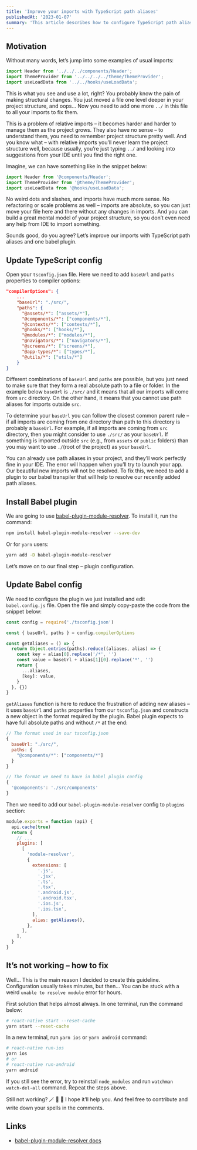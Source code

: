 ```yaml
---
title: 'Improve your imports with TypeScript path aliases'
publishedAt: '2023-01-07'
summary: 'This article describes how to configure TypeScript path aliases in React Native projects.'
---
```


## Motivation

Without many words, let’s jump into some examples of usual imports:

```typescript
import Header from '../../../components/Header';
import ThemeProvider from '../../../../theme/ThemeProvider';
import useLoadData from '../../hooks/useLoadData';
```

This is what you see and use a lot, right? You probably know the pain of making structural changes. You just moved a file one level deeper in your project structure, and oops… Now you need to add one more `../` in this file to all your imports to fix them.

This is a problem of relative imports – it becomes harder and harder to manage them as the project grows. They also have no sense – to understand them, you need to remember project structure pretty well. And you know what – with relative imports you’ll never learn the project structure well, because usually, you’re just typing `../` and looking into suggestions from your IDE until you find the right one.

Imagine, we can have something like in the snippet below:

```typescript
import Header from '@components/Header';
import ThemeProvider from '@theme/ThemeProvider';
import useLoadData from '@hooks/useLoadData';
```

No weird dots and slashes, and imports have much more sense. No refactoring or scale problems as well – imports are absolute, so you can just move your file here and there without any changes in imports. And you can build a great mental model of your project structure, so you don’t even need any help from IDE to import something.

Sounds good, do you agree? Let’s improve our imports with TypeScript path aliases and one babel plugin.

## Update TypeScript config

Open your `tsconfig.json` file. Here we need to add `baseUrl` and `paths` properties to compiler options:

```json
"compilerOptions": {
    ...
    "baseUrl": "./src/",
    "paths": {
      "@assets/*": ["assets/*"],
      "@components/*": ["components/*"],
      "@contexts/*": ["contexts/*"],
      "@hooks/*": ["hooks/*"],
      "@modules/*": ["modules/*"],
      "@navigators/*": ["navigators/*"],
      "@screens/*": ["screens/*"],
      "@app-types/*": ["types/*"],
      "@utils/*": ["utils/*"]
    }
}
```

Different combinations of `baseUrl` and `paths` are possible, but you just need to make sure that they form a real absolute path to a file or folder. In the example below `baseUrl` is `./src/` and it means that all our imports will come from `src` directory. On the other hand, it means that you cannot use path aliases for imports outside `src`.

To determine your `baseUrl` you can follow the closest common parent rule – if all imports are coming from one directory than path to this directory is probably a `baseUrl`. For example, if all imports are coming from `src` directory, then you might consider to use `./src/` as your `baseUrl`. If something is imported outside `src` (e.g., from `assets` or `public` folders) than you may want to use `./`(root of the project) as your `baseUrl`.

You can already use path aliases in your project, and they’ll work perfectly fine in your IDE. The error will happen when you’ll try to launch your app. Our beautiful new imports will not be resolved. To fix this, we need to add a plugin to our babel transpiler that will help to resolve our recently added path aliases.

## Install Babel plugin

We are going to use [babel-plugin-module-resolver](https://www.npmjs.com/package/babel-plugin-module-resolver). To install it, run the command:

```bash
npm install babel-plugin-module-resolver --save-dev
```

Or for `yarn` users:

```bash
yarn add -D babel-plugin-module-resolver
```

Let’s move on to our final step – plugin configuration.

## Update Babel config

We need to configure the plugin we just installed and edit `babel.config.js` file. Open the file and simply copy-paste the code from the snippet below:

```javascript
const config = require('./tsconfig.json')

const { baseUrl, paths } = config.compilerOptions

const getAliases = () => {
  return Object.entries(paths).reduce((aliases, alias) => {
    const key = alias[0].replace('/*', '')
    const value = baseUrl + alias[1][0].replace('*', '')
    return {
      ...aliases,
      [key]: value,
    }
  }, {})
}
```

`getAliases` function is here to reduce the frustration of adding new aliases – it uses `baseUrl` and `paths` properties from our `tsconfig.json` and constructs a new object in the format required by the plugin. Babel plugin expects to have full absolute paths and without `/*` at the end:

```javascript
// The format used in our tsconfig.json
{
  baseUrl: "./src/",
  paths: {
    "@components/*": ["components/*"]
  }
}

// The format we need to have in babel plugin config
{
  '@components': './src/components'
}
```

Then we need to add our `babel-plugin-module-resolver` config to `plugins` section:

```javascript
module.exports = function (api) {
  api.cache(true)
  return {
    // ...
    plugins: [
      [
        'module-resolver',
        {
          extensions: [
            '.js',
            '.jsx',
            '.ts',
            '.tsx',
            '.android.js',
            '.android.tsx',
            '.ios.js',
            '.ios.tsx',
          ],
          alias: getAliases(),
        },
      ],
    ],
  }
}
```

## It’s not working – how to fix

Well… This is the main reason I decided to create this guideline. Configuration usually takes minutes, but then… You can be stuck with a weird `unable to resolve module` error for hours.

First solution that helps almost always. In one terminal, run the command below:

```bash
# react-native start --reset-cache
yarn start --reset-cache
```

In a new terminal, run `yarn ios` or `yarn android` command:

```bash
# react-native run-ios
yarn ios
# or
# react-native run-android
yarn android
```

If you still see the error, try to reinstall `node_modules` and run `watchman watch-del-all` command. Repeat the steps above.

Still not working? 🪄 🧙‍️ 🔮 I hope it’ll help you. And feel free to contribute and write down your spells in the comments.

## Links
- [babel-plugin-module-resolver docs](https://github.com/tleunen/babel-plugin-module-resolver/blob/HEAD/DOCS.md)

